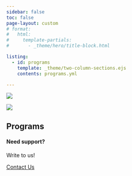 ```yaml
---
sidebar: false
toc: false
page-layout: custom
# format:
#   html:
#     template-partials:
#       - _theme/hero/title-block.html

listing:
  - id: programs
    template: _theme/two-column-sections.ejs
    contents: programs.yml

---
```



::: {.container .home}

::: {.home-logo}

<!-- wide logo on big screen -->
![](images/subodha-wide-logo.jpg){.d-none .d-md-block}

<!-- tall logo on small screen -->
![](images/subodha-body-logo.png){.d-md-none}

:::


## Programs

::: {#programs}
:::


::: {.page-cta}

#### Need support?

Write to us!

<a href="/contact" class="btn btn-primary">Contact Us</a>

:::


:::

